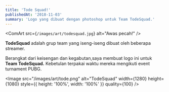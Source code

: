 ```yaml
---
title: 'Tode Squad!'
publishedAt: '2018-11-03'
summary: 'Logo yang dibuat dengan photoshop untuk Team TodeSquad.'
---
```


<ComArt
src={`/images/art/todesquad.jpg`}
alt="Awas pecah!"
/>

**TodeSquad** adalah grup team yang iseng-iseng dibuat oleh beberapa streamer.

Berangkat dari keisengan dan kegabutan,saya membuat logo ini untuk **Team TodeSquad.** 
Kebetulan terpakai waktu mereka mengikuti event turnament PUBG.

<Image
src="/images/art/tode.png"
alt="TodeSquad"
width={1280}
height={1080}
style={{ height: '100%', width: '100%' }}
quality={100}
/>
